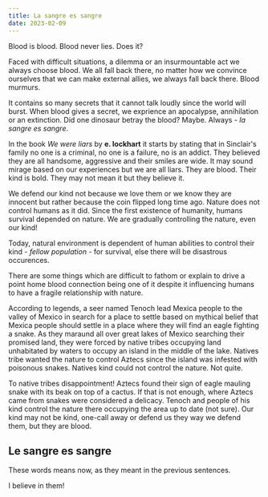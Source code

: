 ```yaml
---
title: La sangre es sangre
date: 2023-02-09
---
```


Blood is blood. Blood never lies. Does it?

Faced with difficult situations, a dilemma or an insurmountable act we always choose blood.
We all fall back there, no matter how we convince ourselves that we can make external allies, we always fall back there.
Blood murmurs.

It contains so many secrets that it cannot talk loudly since the world will burst.
When blood gives a secret, we exprience an apocalypse, annihilation or an extinction. Did one dinosaur betray the blood? Maybe.
Always - _la sangre es sangre_.

In the book _We were liars_ by **e. lockhart** it starts by stating that in Sinclair's family no one is a criminal, no one is a failure, no is an addict.
They believed they are all handsome, aggressive and their smiles are wide.
It may sound mirage based on our experiences but we are all liars.
They are blood. Their kind is bold. They may not mean it but they believe it.

We defend our kind not because we love them or we know they are innocent but rather because the coin flipped long time ago.
Nature does not control humans as it did. Since the first existence of humanity, humans survival depended on nature.
We are gradually controlling the nature, even our kind!

Today, natural environment is dependent of human abilities to control their kind - _fellow population_ - for survival, else there will be disastrous occurences.

There are some things which are difficult to fathom or explain to drive a point home
blood connection being one of it despite it influencing humans to have a fragile relationship with nature.

According to legends, a seer named Tenoch lead Mexica people to the valley of Mexico in search for a place to settle based on mythical belief that Mexica people should settle
in a place where they will find an eagle fighting a snake. As they maraund all over great lakes of Mexico searching their promised land, they were forced by native tribes occupying land unhabitated by waters to occupy an
island in the middle of the lake. Natives tribe wanted the nature to control Aztecs since the island was infested with poisonous snakes. Natives kind could not control the nature. Not quite.

To native tribes disappointment! Aztecs found their sign of eagle mauling snake with its beak on top of a cactus.
If that is not enough, where Aztecs came from snakes were considered a delicacy. Tenoch and people of his kind control the nature there occupying the area up to date (not sure).
Our kind may not be kind, one-call away or defend us they way we defend them, but they are blood.

## Le sangre es sangre

These words means now, as they meant in the previous sentences.

I believe in them!
